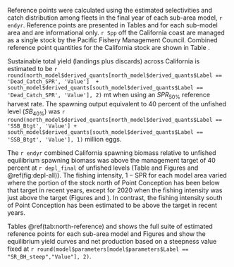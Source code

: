 
Reference points were calculated using the estimated selectivities and catch distribution among fleets in the final year of each sub-area model, `r endyr`. Reference points are presented in Tables \ref{tab:north-reference} and \ref{tab:south-reference} for each sub-model area and are informational only. `r Spp` off the California coast are managed as a single stock by the Pacific Fishery Management Council. Combined reference point quantities for the California stock are shown in Table \ref{tab:ref-point-all}.

Sustainable total yield (landings plus discards) across California is estimated to be  `r round(north_model$derived_quants[north_model$derived_quants$Label == 'Dead_Catch_SPR', 'Value']  + south_model$derived_quants[south_model$derived_quants$Label == 'Dead_Catch_SPR', 'Value'], 2)` mt when using an $SPR_{50\%}$ reference harvest rate. The spawning output equivalent to 40 percent of the unfished level ($SB_{40\%}$) was `r round(north_model$derived_quants[north_model$derived_quants$Label == 'SSB_Btgt', 'Value'] + south_model$derived_quants[south_model$derived_quants$Label == 'SSB_Btgt', 'Value'], 1)` million eggs. 

The `r endyr` combined California spawning biomass relative to unfished equilibrium spawning biomass was above the management target of 40 percent at `r depl_final` of unfished levels (Table \ref{tab:ca-status} and Figures \ref{fig:sb-all} and \@ref(fig:depl-all)). The fishing intensity, $1-\text{SPR}$ for each model area varied where the portion of the stock north of Point Conception has been below that target in recent years, except for 2020 when the fishing intensity was just above the target (Figures \ref{fig:1-spr} and \ref{fig:phase}). In contrast, the fishing intensity south of Point Conception has been estimated to be above the target in recent years. 

Tables \@ref(tab:north-reference) and \ref{tab:south-reference} shows the full suite of estimated reference points for each sub-area model and Figures \ref{fig:yield-north} and \ref{fig:yield-south} show the equilibrium yield curves and net production based on a steepness value fixed at `r round(model$parameters[model$parameters$Label == "SR_BH_steep","Value"], 2)`.
